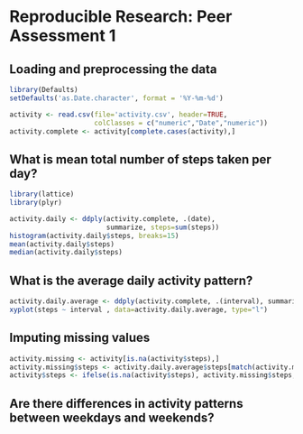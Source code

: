 # Reproducible Research: Peer Assessment 1


## Loading and preprocessing the data
```r
library(Defaults)
setDefaults('as.Date.character', format = '%Y-%m-%d')

activity <- read.csv(file='activity.csv', header=TRUE, 
                     colClasses = c("numeric","Date","numeric"))
activity.complete <- activity[complete.cases(activity),]
```

## What is mean total number of steps taken per day?
```r
library(lattice)
library(plyr)

activity.daily <- ddply(activity.complete, .(date), 
                        summarize, steps=sum(steps))
histogram(activity.daily$steps, breaks=15)
mean(activity.daily$steps)
median(activity.daily$steps)
```


## What is the average daily activity pattern?
```r
activity.daily.average <- ddply(activity.complete, .(interval), summarize, steps=mean(steps))
xyplot(steps ~ interval , data=activity.daily.average, type="l")

```


## Imputing missing values
```r
activity.missing <- activity[is.na(activity$steps),]
activity.missing$steps <- activity.daily.average$steps[match(activity.missing$interval, activity.daily.average$interval)]
activity$steps <- ifelse(is.na(activity$steps), activity.missing$steps, activity$steps)
```

## Are there differences in activity patterns between weekdays and weekends?
